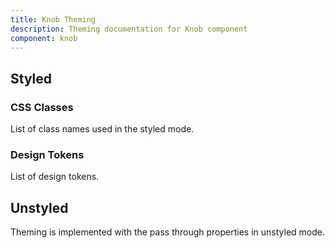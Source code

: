 ```yaml
---
title: Knob Theming
description: Theming documentation for Knob component
component: knob
---
```


## Styled

### CSS Classes

List of class names used in the styled mode.

<DocTable name="Knob" category="style" />

### Design Tokens

List of design tokens.

<DocTable name="Knob" category="token" />

## Unstyled

Theming is implemented with the pass through properties in unstyled mode.
